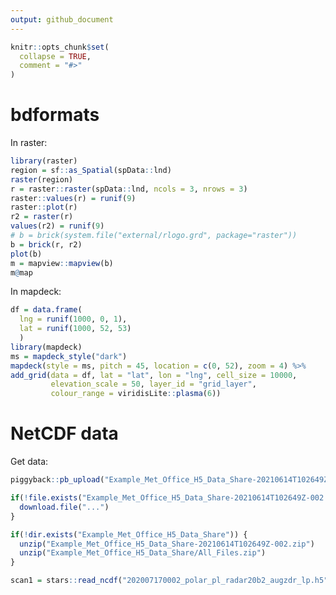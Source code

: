 ```yaml
---
output: github_document
---
```


<!-- README.md is generated from README.Rmd. Please edit that file -->

```r
knitr::opts_chunk$set(
  collapse = TRUE,
  comment = "#>"
)
```

# bdformats

In raster:

```r
library(raster)
region = sf::as_Spatial(spData::lnd)
raster(region)
r = raster::raster(spData::lnd, ncols = 3, nrows = 3)
raster::values(r) = runif(9)
raster::plot(r)
r2 = raster(r)
values(r2) = runif(9)
# b = brick(system.file("external/rlogo.grd", package="raster"))
b = brick(r, r2)
plot(b)
m = mapview::mapview(b)
m@map
```

In mapdeck:

```r
df = data.frame(
  lng = runif(1000, 0, 1),
  lat = runif(1000, 52, 53)
  )
library(mapdeck)
ms = mapdeck_style("dark")
mapdeck(style = ms, pitch = 45, location = c(0, 52), zoom = 4) %>%
add_grid(data = df, lat = "lat", lon = "lng", cell_size = 10000,
         elevation_scale = 50, layer_id = "grid_layer",
         colour_range = viridisLite::plasma(6))
```

# NetCDF data

Get data:

```r
piggyback::pb_upload("Example_Met_Office_H5_Data_Share-20210614T102649Z-002.zip")
```

```r
if(!file.exists("Example_Met_Office_H5_Data_Share-20210614T102649Z-002.zip")) {
  download.file("...")
}

if(!dir.exists("Example_Met_Office_H5_Data_Share")) {
  unzip("Example_Met_Office_H5_Data_Share-20210614T102649Z-002.zip")
  unzip("Example_Met_Office_H5_Data_Share/All_Files.zip")
}

```

```r
scan1 = stars::read_ncdf("202007170002_polar_pl_radar20b2_augzdr_lp.h5")
```







